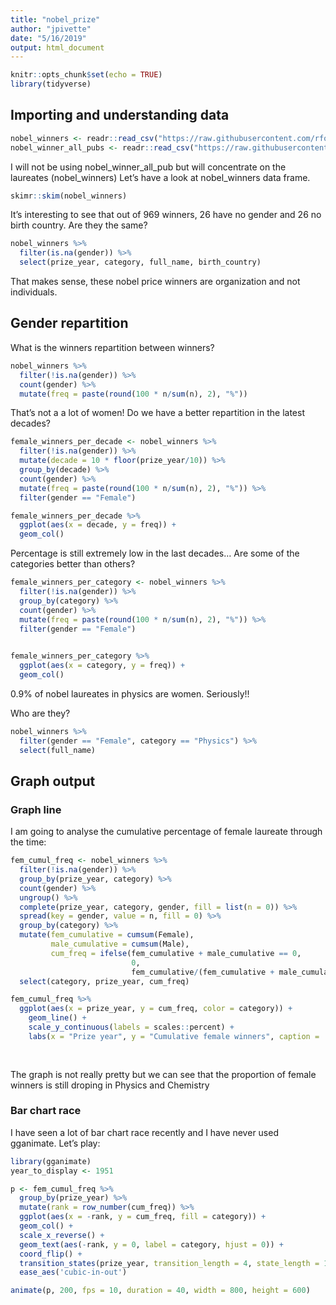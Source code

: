 ```yaml
---
title: "nobel_prize"
author: "jpivette"
date: "5/16/2019"
output: html_document
---
```


```r
knitr::opts_chunk$set(echo = TRUE)
library(tidyverse)

```

## Importing and understanding data

```r
nobel_winners <- readr::read_csv("https://raw.githubusercontent.com/rfordatascience/tidytuesday/master/data/2019/2019-05-14/nobel_winners.csv")
nobel_winner_all_pubs <- readr::read_csv("https://raw.githubusercontent.com/rfordatascience/tidytuesday/master/data/2019/2019-05-14/nobel_winner_all_pubs.csv")

```

I will not be using nobel_winner_all_pub but will concentrate on the laureates (nobel_winners)
Let's have a look at nobel_winners data frame.

```r
skimr::skim(nobel_winners)
```


It's interesting to see that out of 969 winners, 26 have no gender and 26 no birth country. Are they the same?

```r
nobel_winners %>% 
  filter(is.na(gender)) %>% 
  select(prize_year, category, full_name, birth_country)
```

That makes sense, these nobel price winners are organization and not individuals.

## Gender repartition

What is the winners repartition between winners?

```r
nobel_winners %>% 
  filter(!is.na(gender)) %>% 
  count(gender) %>% 
  mutate(freq = paste(round(100 * n/sum(n), 2), "%"))
```

That's not a a lot of women! Do we have a better repartition in the latest decades?

```r
female_winners_per_decade <- nobel_winners %>% 
  filter(!is.na(gender)) %>% 
  mutate(decade = 10 * floor(prize_year/10)) %>% 
  group_by(decade) %>% 
  count(gender) %>% 
  mutate(freq = paste(round(100 * n/sum(n), 2), "%")) %>% 
  filter(gender == "Female")

female_winners_per_decade %>% 
  ggplot(aes(x = decade, y = freq)) + 
  geom_col() 

```

Percentage is still extremely low in the last decades...
Are some of the categories better than others?

```r
female_winners_per_category <- nobel_winners %>% 
  filter(!is.na(gender)) %>% 
  group_by(category) %>% 
  count(gender) %>% 
  mutate(freq = paste(round(100 * n/sum(n), 2), "%")) %>% 
  filter(gender == "Female")

  
female_winners_per_category %>% 
  ggplot(aes(x = category, y = freq)) + 
  geom_col() 

```

0.9% of nobel laureates in physics are women. Seriously!!

Who are they?
```r
nobel_winners %>% 
  filter(gender == "Female", category == "Physics") %>% 
  select(full_name)
```

## Graph output

### Graph line
I am going to analyse the cumulative percentage of female laureate through the time:

```r
fem_cumul_freq <- nobel_winners %>% 
  filter(!is.na(gender)) %>% 
  group_by(prize_year, category) %>% 
  count(gender) %>% 
  ungroup() %>% 
  complete(prize_year, category, gender, fill = list(n = 0)) %>% 
  spread(key = gender, value = n, fill = 0) %>% 
  group_by(category) %>% 
  mutate(fem_cumulative = cumsum(Female),
         male_cumulative = cumsum(Male),
         cum_freq = ifelse(fem_cumulative + male_cumulative == 0,
                           0,
                           fem_cumulative/(fem_cumulative + male_cumulative))) %>% 
  select(category, prize_year, cum_freq)

fem_cumul_freq %>% 
  ggplot(aes(x = prize_year, y = cum_freq, color = category)) + 
    geom_line() + 
    scale_y_continuous(labels = scales::percent) +
    labs(x = "Prize year", y = "Cumulative female winners", caption = 'Data source : Harvard Dataverse | plot by @jpivette')
  
  

```

The graph is not really pretty but we can see that the proportion of female winners is still droping in Physics and Chemistry

### Bar chart race

I have seen a lot of bar chart race recently and I have never used gganimate. Let's play:

```r
library(gganimate)
year_to_display <- 1951

p <- fem_cumul_freq %>% 
  group_by(prize_year) %>% 
  mutate(rank = row_number(cum_freq)) %>% 
  ggplot(aes(x = -rank, y = cum_freq, fill = category)) +
  geom_col() +
  scale_x_reverse() +
  geom_text(aes(-rank, y = 0, label = category, hjust = 0)) +
  coord_flip() +
  transition_states(prize_year, transition_length = 4, state_length = 1) + 
  ease_aes('cubic-in-out')

animate(p, 200, fps = 10, duration = 40, width = 800, height = 600)
```

